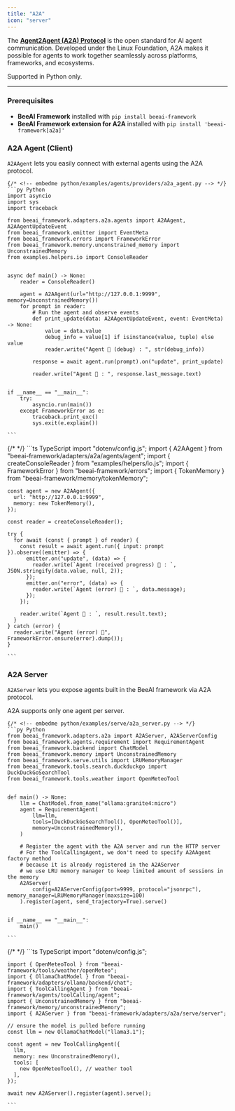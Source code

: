 ```yaml
---
title: "A2A"
icon: "server"
---
```


The **[Agent2Agent (A2A) Protocol](https://a2a-protocol.org/)** is the open standard for AI agent communication. Developed under the Linux Foundation, A2A makes it possible for agents to work together seamlessly across platforms, frameworks, and ecosystems.

<Note>
	Supported in Python only.
</Note>

---

### Prerequisites

- **BeeAI Framework** installed with `pip install beeai-framework`
- **BeeAI Framework extension for A2A** installed with `pip install 'beeai-framework[a2a]'`


### A2A Agent (Client)

`A2AAgent` lets you easily connect with external agents using the A2A protocol.


<CodeGroup>

	{/* <!-- embedme python/examples/agents/providers/a2a_agent.py --> */}
	```py Python
	import asyncio
	import sys
	import traceback
	
	from beeai_framework.adapters.a2a.agents import A2AAgent, A2AAgentUpdateEvent
	from beeai_framework.emitter import EventMeta
	from beeai_framework.errors import FrameworkError
	from beeai_framework.memory.unconstrained_memory import UnconstrainedMemory
	from examples.helpers.io import ConsoleReader
	
	
	async def main() -> None:
	    reader = ConsoleReader()
	
	    agent = A2AAgent(url="http://127.0.0.1:9999", memory=UnconstrainedMemory())
	    for prompt in reader:
	        # Run the agent and observe events
	        def print_update(data: A2AAgentUpdateEvent, event: EventMeta) -> None:
	            value = data.value
	            debug_info = value[1] if isinstance(value, tuple) else value
	            reader.write("Agent 🤖 (debug) : ", str(debug_info))
	
	        response = await agent.run(prompt).on("update", print_update)
	
	        reader.write("Agent 🤖 : ", response.last_message.text)
	
	
	if __name__ == "__main__":
	    try:
	        asyncio.run(main())
	    except FrameworkError as e:
	        traceback.print_exc()
	        sys.exit(e.explain())
	
	```

{/* <!-- embedme typescript/examples/agents/providers/a2a.ts --> */}
	```ts TypeScript
	import "dotenv/config.js";
	import { A2AAgent } from "beeai-framework/adapters/a2a/agents/agent";
	import { createConsoleReader } from "examples/helpers/io.js";
	import { FrameworkError } from "beeai-framework/errors";
	import { TokenMemory } from "beeai-framework/memory/tokenMemory";
	
	const agent = new A2AAgent({
	  url: "http://127.0.0.1:9999",
	  memory: new TokenMemory(),
	});
	
	const reader = createConsoleReader();
	
	try {
	  for await (const { prompt } of reader) {
	    const result = await agent.run({ input: prompt }).observe((emitter) => {
	      emitter.on("update", (data) => {
	        reader.write(`Agent (received progress) 🤖 : `, JSON.stringify(data.value, null, 2));
	      });
	      emitter.on("error", (data) => {
	        reader.write(`Agent (error) 🤖 : `, data.message);
	      });
	    });
	
	    reader.write(`Agent 🤖 : `, result.result.text);
	  }
	} catch (error) {
	  reader.write("Agent (error) 🤖", FrameworkError.ensure(error).dump());
	}
	
	```

</CodeGroup>

### A2A Server

`A2AServer` lets you expose agents built in the BeeAI framework via A2A protocol.

<Note>
	A2A supports only one agent per server.
</Note>

<CodeGroup>

	{/* <!-- embedme python/examples/serve/a2a_server.py --> */}
	```py Python
	from beeai_framework.adapters.a2a import A2AServer, A2AServerConfig
	from beeai_framework.agents.requirement import RequirementAgent
	from beeai_framework.backend import ChatModel
	from beeai_framework.memory import UnconstrainedMemory
	from beeai_framework.serve.utils import LRUMemoryManager
	from beeai_framework.tools.search.duckduckgo import DuckDuckGoSearchTool
	from beeai_framework.tools.weather import OpenMeteoTool
	
	
	def main() -> None:
	    llm = ChatModel.from_name("ollama:granite4:micro")
	    agent = RequirementAgent(
	        llm=llm,
	        tools=[DuckDuckGoSearchTool(), OpenMeteoTool()],
	        memory=UnconstrainedMemory(),
	    )
	
	    # Register the agent with the A2A server and run the HTTP server
	    # For the ToolCallingAgent, we don't need to specify A2AAgent factory method
	    # because it is already registered in the A2AServer
	    # we use LRU memory manager to keep limited amount of sessions in the memory
	    A2AServer(
	        config=A2AServerConfig(port=9999, protocol="jsonrpc"), memory_manager=LRUMemoryManager(maxsize=100)
	    ).register(agent, send_trajectory=True).serve()
	
	
	if __name__ == "__main__":
	    main()
	
	```

{/* <!-- embedme typescript/examples/serve/a2a.ts --> */}
	```ts TypeScript
	import "dotenv/config.js";
	
	import { OpenMeteoTool } from "beeai-framework/tools/weather/openMeteo";
	import { OllamaChatModel } from "beeai-framework/adapters/ollama/backend/chat";
	import { ToolCallingAgent } from "beeai-framework/agents/toolCalling/agent";
	import { UnconstrainedMemory } from "beeai-framework/memory/unconstrainedMemory";
	import { A2AServer } from "beeai-framework/adapters/a2a/serve/server";
	
	// ensure the model is pulled before running
	const llm = new OllamaChatModel("llama3.1");
	
	const agent = new ToolCallingAgent({
	  llm,
	  memory: new UnconstrainedMemory(),
	  tools: [
	    new OpenMeteoTool(), // weather tool
	  ],
	});
	
	await new A2AServer().register(agent).serve();
	
	```

</CodeGroup>
